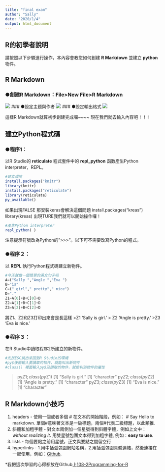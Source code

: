 ```yaml
---
title: "final exam"
author: "Sally"
date: "2020/1/4"
output: html_document
---
```



## **R的初學者說明** 
請按照以下步驟進行操作，本內容會教您如何創建 **R Markdown** 並建立 **python** 物件。



## **R Markdown**
### ●創建R Markdown：File>New File>R Markdown
![](https://i.imgur.com/6oYxMkN.png)
### ●設定主題與作者
![](https://i.imgur.com/UXBCkv2.png)
### ●設定輸出格式
![](https://i.imgur.com/6usfx8a.png)

這樣R Markdown就算初步創建完成囉~~~~
現在我們就去輸入內容吧！！！


## **建立Python程式碼** 

### ●程序1：
以R Studio的 **reticulate** 程式套件中的 **repl_python** 函數產生Python interpreter，REPL。



```{r}　
#建立環境
install.packages("knitr")
library(knitr)
install.packages("reticulate")
library(reticulate)
py_available()
```


如果出現FALSE 那安裝keras會解決這個問題
install.packages("kreas")
library(kreas)
出現TURE我們就可以開始操作囉！




```r
#產生Python interpreter
repl_python( )
```


注意提示符號改為Python的”>>>”。以下可不需要改寫Python的程式。


### ●程序２：
以 **REPL** 執行Python程式碼建立新物件。

```python
#今天就做一個簡單的英文句子吧
A=("Sally ","Angle ","Eva ")
B="is"
C=(" girl"," pretty"," nice")
D="."
Z1=A[0]+B+C[0]+D
Z2=A[1]+B+C[1]+D
Z3=A[2]+B+C[2]+D
```
將Z1、Z2和Z3打印出來會是長這樣
>Z1
'Sally is girl.'
> Z2
'Angle is pretty.'
>Z3
'Eva is nice.'

### ●程序３：
在R Studio中讀取程序2所建立的新物件。

```r
#先按ESC挑出來回到R Studio的環境
#py$後面輸入要讀取的物件，就能叫出新物件
#class() 裡面輸入py$及讀取的物件，就能判別物件的屬性
```


> py$Z1;class(py$Z1)
[1] "Sally is girl."
[1] "character"
> py$Z2;class(py$Z2)
[1] "Angle is pretty."
[1] "character"
> py$Z3;class(py$Z3)
[1] "Eva is nice."
[1] "character"


## **R Markdown小技巧** 
1. headers - 使用一個或者多個 # 在文本的開始階段，例如： # Say Hello to markdown. 單個#意味著文本是一級標題，兩個#代表二級標題，以此類推.
2. 斜體和加粗字體 - 對文本兩側加一個星號得到斜體字體，例如上文中：*without realizing it*. 用雙星號包圍文本得到加粗字體, 例如：**easy to use**.
3. lists - 每個要點之前用星號，正文與要點之間留空行
4. hyperlinks - 1.用中括弧包圍網站名稱，2.用括弧包圍具體連結，然後連接在一起使用，例如：[Github](Build software better, together).

*我把這次學習的心得都放在Github上[108-2Programming-for-R](git@github.com:10732040/108-2Programming-for-R.git)
